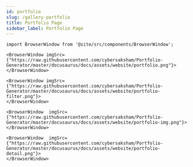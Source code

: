 ```yaml
---
id: portfolio
slug: /gallery-portfolio
title: Portfolio Page
sidebar_label: Portfolio Page
---
```


```mdx-code-block
import BrowserWindow from '@site/src/components/BrowserWindow';
```

```mdx-code-block
<BrowserWindow imgSrc={"https://raw.githubusercontent.com/cybersaksham/Portfolio-Generator/master/docusaurus/docs/assets/website/portfolio.png"}>
</BrowserWindow>
```

```mdx-code-block
<BrowserWindow imgSrc={"https://raw.githubusercontent.com/cybersaksham/Portfolio-Generator/master/docusaurus/docs/assets/website/portfolio-filter.png"}>
</BrowserWindow>
```

```mdx-code-block
<BrowserWindow  imgSrc={"https://raw.githubusercontent.com/cybersaksham/Portfolio-Generator/master/docusaurus/docs/assets/website/portfolio-img.png"}>
</BrowserWindow>
```

```mdx-code-block
<BrowserWindow  imgSrc={"https://raw.githubusercontent.com/cybersaksham/Portfolio-Generator/master/docusaurus/docs/assets/website/portfolio-detail.png"}>
</BrowserWindow>
```
